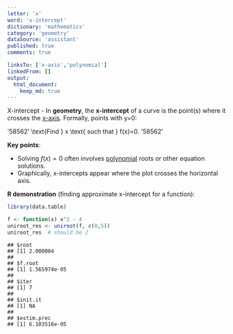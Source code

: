 ```yaml
---
letter: 'x'
word: 'x-intercept'
dictionary: 'mathematics'
category: 'geometry'
dataSource: 'assistant'
published: true
comments: true

linksTo: ['x-axis','polynomial']
linkedFrom: []
output:
  html_document:
    keep_md: true
---
```




<a id="x-intercept">X-intercept</a> - In **geometry**, the **x-intercept** of a curve is the point(s) where it crosses the [x-axis](#x-axis). Formally, points with y=0:

'58562'
\text{Find } x \text{ such that } f(x)=0.
'58562'

**Key points**:
- Solving $f(x)=0$ often involves [polynomial](#polynomial) roots or other equation solutions.
- Graphically, x-intercepts appear where the plot crosses the horizontal axis.

**R demonstration** (finding approximate x-intercept for a function):


``` r
library(data.table)

f <- function(x) x^2 - 4
uniroot_res <- uniroot(f, c(0,5))
uniroot_res  # should be 2
```

```
## $root
## [1] 2.000004
## 
## $f.root
## [1] 1.565974e-05
## 
## $iter
## [1] 7
## 
## $init.it
## [1] NA
## 
## $estim.prec
## [1] 6.103516e-05
```
